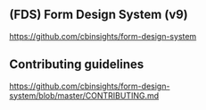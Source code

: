 
<Meta title="Intro/Intro" />

## **(FDS)** Form Design System (v9)

https://github.com/cbinsights/form-design-system

## Contributing guidelines
https://github.com/cbinsights/form-design-system/blob/master/CONTRIBUTING.md
